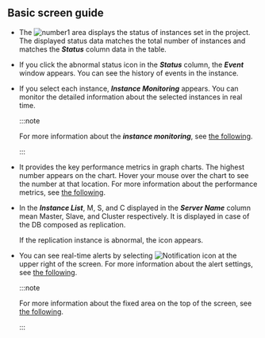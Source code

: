## Basic screen guide

<ProdImg img='db-instance-list.png' desc='instance list' />

- The ![number1](/img/number-01.png) area displays the status of instances set in the project. The displayed status data matches the total number of instances and matches the **_Status_** column data in the table.

- If you click the abnormal status icon in the **_Status_** column, the **_Event_** window appears. You can see the history of events in the instance.

- If you select each instance, **_Instance Monitoring_** appears. You can monitor the detailed information about the selected instances in real time. 

  :::note

  For more information about the **_instance monitoring_**, see [the following](instance-monitoring).

  :::

- It provides the key performance metrics in graph charts. The highest number appears on the chart. Hover your mouse over the chart to see the number at that location. For more information about the performance metrics, see [the following](metrics-data-list).

<Xclude product='redis'>

- In the **_Instance List_**, <span class='mark master'>M</span>, <span class='mark instance'>S</span>, and <span class='mark master'>C</span> displayed in the **_Server Name_** column mean Master, Slave, and Cluster respectively. It is displayed in case of the DB composed as replication.

  If the replication instance is abnormal, the <LinkImage img='ic-warinig-db.svg' desc='경고' className='ico' /> icon appears.

  <ImgLang img='db-instance-list-replication-warning.png' />

</Xclude>

- You can see real-time alerts by selecting ![Notification icon](/img/ico-noti.svg) at the upper right of the screen. For more information about the alert settings, see [the following](set-notice).

  :::note

  For more information about the fixed area on the top of the screen, see [the following](../main-ui-intro).

  :::

